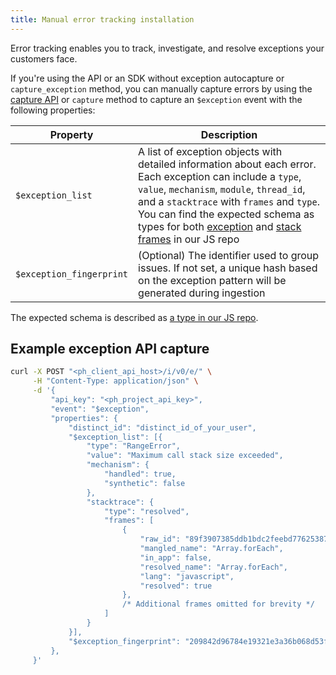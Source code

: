 ```yaml
---
title: Manual error tracking installation
---
```


Error tracking enables you to track, investigate, and resolve exceptions your customers face.

If you're using the API or an SDK without exception autocapture or `capture_exception` method, you can manually capture errors by using the [capture API](/docs/api/capture) or `capture` method to capture an `$exception` event with the following properties:

| Property | Description |
|----------|-------------|
| `$exception_list` | A list of exception objects with detailed information about each error. Each exception can include a `type`, `value`, `mechanism`, `module`, `thread_id`, and a `stacktrace` with `frames` and `type`. You can find the expected schema as types for both [exception](https://github.com/PostHog/posthog-js/blob/6e35a639a4d06804f6844cbde15adf11a069b92b/packages/node/src/extensions/error-tracking/types.ts#L31) and [stack frames](https://github.com/PostHog/posthog-js/blob/6e35a639a4d06804f6844cbde15adf11a069b92b/packages/node/src/extensions/error-tracking/types.ts#L55) in our JS repo |
| `$exception_fingerprint` | (Optional) The identifier used to group issues. If not set, a unique hash based on the exception pattern will be generated during ingestion |

The expected schema is described as [a type in our JS repo](https://github.com/PostHog/posthog-js/blob/6e35a639a4d06804f6844cbde15adf11a069b92b/packages/node/src/extensions/error-tracking/types.ts#L24-L29). 

## Example exception API capture

```bash
curl -X POST "<ph_client_api_host>/i/v0/e/" \
     -H "Content-Type: application/json" \
     -d '{
         "api_key": "<ph_project_api_key>",
         "event": "$exception",
         "properties": {
             "distinct_id": "distinct_id_of_your_user",
             "$exception_list": [{
                 "type": "RangeError",
                 "value": "Maximum call stack size exceeded",
                 "mechanism": {
                     "handled": true,
                     "synthetic": false
                 },
                 "stacktrace": {
                     "type": "resolved",
                     "frames": [
                         {
                             "raw_id": "89f3907385ddb1bdc2feebd77625387d685e3da2f9a68bcf2634e3b3b39122e51f895e5c880def374525c558899b2e90eed214900ff9c8f949243e4b79eb32a9",
                             "mangled_name": "Array.forEach",
                             "in_app": false,
                             "resolved_name": "Array.forEach",
                             "lang": "javascript",
                             "resolved": true
                         },
                         /* Additional frames omitted for brevity */
                     ]
                 }
             }],
             "$exception_fingerprint": "209842d96784e19321e3a36b068d53fff7a01ebcb1da9e98df35c4c49db0b4f3b62aea7ee25a714470e61f8d36b4716f227f241c153477e5fa9adfda64ce9f71"
         },
     }'
```
